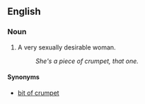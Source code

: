 ==English==

===Noun===
{{en-noun|head=[[piece]] of [[crumpet]]|pieces of crumpet}}

# {{context|slang|lang=en}} A very sexually desirable woman.
#: ''She's a piece of crumpet, that one.''

====Synonyms====
* [[bit of crumpet]]